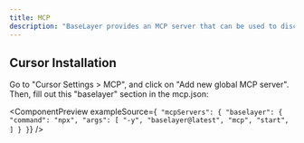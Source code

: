```yaml
---
title: MCP
description: "BaseLayer provides an MCP server that can be used to discover and install components."
---
```


## Cursor Installation

Go to "Cursor Settings > MCP", and click on "Add new global MCP server". Then, fill out this "baselayer" section in the mcp.json:

<ComponentPreview exampleSource={`
  "mcpServers": {
    "baselayer": {
      "command": "npx",
      "args": [
        "-y",
        "baselayer@latest",
        "mcp",
        "start",
      ]
    }
  }`} />